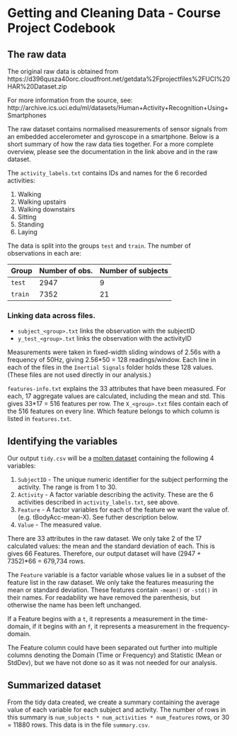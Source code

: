 # Getting and Cleaning Data - Course Project Codebook

The raw data
-----------
The original raw data is obtained from https://d396qusza40orc.cloudfront.net/getdata%2Fprojectfiles%2FUCI%20HAR%20Dataset.zip

For more information from the source, see: http://archive.ics.uci.edu/ml/datasets/Human+Activity+Recognition+Using+Smartphones

The raw dataset contains normalised measurements of sensor signals from an
embedded accelerometer and gyroscope in a smartphone. Below is a short summary of
how the raw data ties together. For a more complete overview, please see the
documentation in the link above and in the raw dataset.

The `activity_labels.txt` contains IDs and names for the 6 recorded activities:

1. Walking
2. Walking upstairs
3. Walking downstairs
4. Sitting
5. Standing
5. Laying

The data is split into the groups `test` and `train`. The number of observations in each are:

Group  | Number of obs. | Number of subjects
-------|----------------|-------------------
`test` | 2947           | 9
`train`| 7352           | 21


### Linking data across files.

- `subject_<group>.txt` links the observation with the subjectID
- `y_test_<group>.txt` links the observation with the activityID

Measurements were taken in fixed-width sliding windows of 2.56s with a frequency
of 50Hz, giving 2.56*50 = 128 readings/window. Each line in each of the files in
the `Inertial Signals` folder holds these 128 values. (These files are not used
directly in our analysis.)

`features-info.txt` explains the 33 attributes that have been measured. For each,
17 aggregate values are calculated, including the mean and std. This gives
33*17 = 516 features per row. The `X_<group>.txt` files contain each of the 516
features on every line. Which feature belongs to which column is listed in
`features.txt`.

Identifying the variables
-------------------------
Our output `tidy.csv` will be a [molten dataset](http://vita.had.co.nz/papers/tidy-data.pdf)
containing the following 4 variables:

1. `SubjectID` - The unique numeric identifier for the subject performing the activity.
                The range is from 1 to 30.
2. `Activity` - A factor variable describing the activity. These are the 6
                activities described in `activity_labels.txt`, see above.
3. `Feature` - A factor variables for each of the feature we want the value of.
               (e.g. tBodyAcc-mean-X). See futher description below.
4. `Value` - The measured value.

There are 33 attributes in the raw dataset. We only take 2 of the 17 calculated
values: the mean and the standard deviation of each. This is gives 66 Features.
Therefore, our output dataset will have (2947 + 7352)*66 = 679,734 rows.

The `Feature` variable is a factor variable whose values lie in a subset of the
feature list in the raw dataset. We only take the features measuring the mean or
standard deviation. These features contain `-mean()` or `-std()` in their names.
For readability we have removed the parenthesis, but otherwise the name has been
left unchanged.

If a Feature begins with a `t`, it represents a measurement in the time-domain,
if it begins with an `f`, it represents a measurement in the frequency-domain.

The Feature column could have been separated out further into multiple columns
denoting the Domain (Time or Frequency) and Statistic (Mean or StdDev), but we
have not done so as it was not needed for our analysis.

Summarized dataset
------------------
From the tidy data created, we create a summary containing the average value of
each variable for each subject and activity. The number of rows in this summary
is `num_subjects * num_activities * num_features` rows, or 
30 \times 6 \times 66 = 11880 rows. This data is in the file `summary.csv`.

